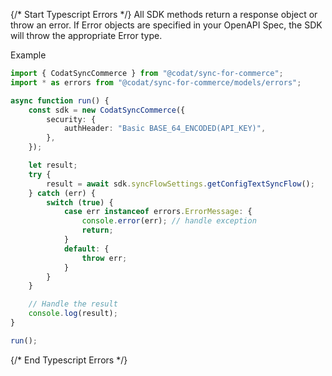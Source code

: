 {/* Start Typescript Errors */}
All SDK methods return a response object or throw an error. If Error objects are specified in your OpenAPI Spec, the SDK will throw the appropriate Error type.



Example

```typescript
import { CodatSyncCommerce } from "@codat/sync-for-commerce";
import * as errors from "@codat/sync-for-commerce/models/errors";

async function run() {
    const sdk = new CodatSyncCommerce({
        security: {
            authHeader: "Basic BASE_64_ENCODED(API_KEY)",
        },
    });

    let result;
    try {
        result = await sdk.syncFlowSettings.getConfigTextSyncFlow();
    } catch (err) {
        switch (true) {
            case err instanceof errors.ErrorMessage: {
                console.error(err); // handle exception
                return;
            }
            default: {
                throw err;
            }
        }
    }

    // Handle the result
    console.log(result);
}

run();

```
{/* End Typescript Errors */}
